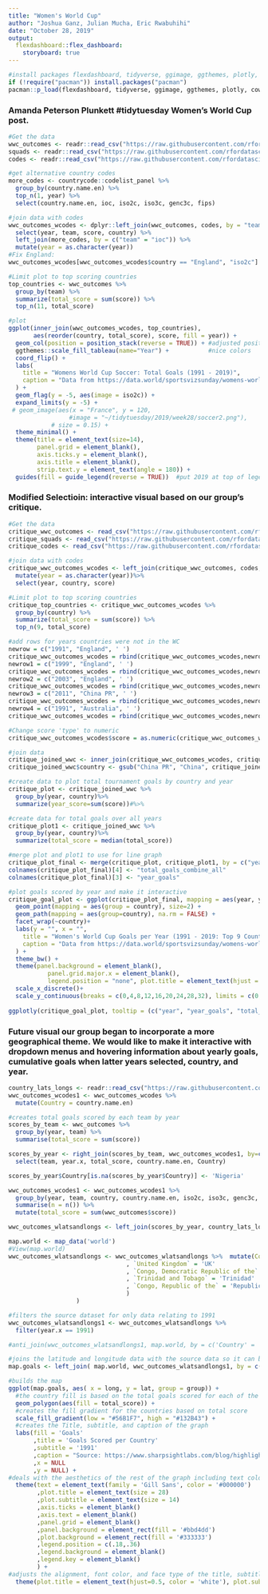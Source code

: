 ---
title: "Women's World Cup"
author: "Joshua Ganz, Julian Mucha, Eric Rwabuhihi"
date: "October 28, 2019"
output: 
  flexdashboard::flex_dashboard:
    storyboard: true
---

```{r setup, include=FALSE}
#install packages flexdashboard, tidyverse, ggimage, ggthemes, plotly, cowplot, sf, rworldmap, and rgeos and run library.
if (!require("pacman")) install.packages("pacman")
pacman::p_load(flexdashboard, tidyverse, ggimage, ggthemes, plotly, cowplot, sf, rworldmap, rgeos)
```

### Amanda Peterson Plunkett #tidytuesday Women's World Cup post. {.no-padding}
```{r message=F, warning=F}

#Get the data
wwc_outcomes <- readr::read_csv("https://raw.githubusercontent.com/rfordatascience/tidytuesday/master/data/2019/2019-07-09/wwc_outcomes.csv")
squads <- readr::read_csv("https://raw.githubusercontent.com/rfordatascience/tidytuesday/master/data/2019/2019-07-09/squads.csv")
codes <- readr::read_csv("https://raw.githubusercontent.com/rfordatascience/tidytuesday/master/data/2019/2019-07-09/codes.csv")

#get alternative country codes
more_codes <- countrycode::codelist_panel %>% 
  group_by(country.name.en) %>% 
  top_n(1, year) %>%
  select(country.name.en, ioc, iso2c, iso3c, genc3c, fips)

#join data with codes
wwc_outcomes_wcodes <- dplyr::left_join(wwc_outcomes, codes, by = "team") %>%
  select(year, team, score, country) %>%
  left_join(more_codes, by = c("team" = "ioc")) %>%
  mutate(year = as.character(year))
#Fix England:
wwc_outcomes_wcodes[wwc_outcomes_wcodes$country == "England", "iso2c"] <- "GB"

#Limit plot to top scoring countries 
top_countries <- wwc_outcomes %>%
  group_by(team) %>%
  summarize(total_score = sum(score)) %>%
  top_n(11, total_score) 

#plot
ggplot(inner_join(wwc_outcomes_wcodes, top_countries), 
       aes(reorder(country, total_score), score, fill = year)) + 
  geom_col(position = position_stack(reverse = TRUE)) + #adjusted position_stack to have years increase from left to right
  ggthemes::scale_fill_tableau(name="Year") +           #nice colors
  coord_flip() +
  labs(
    title = "Womens World Cup Soccer: Total Goals (1991 - 2019)",
    caption = "Data from https://data.world/sportsvizsunday/womens-world-cup-data"
  ) +
  geom_flag(y = -5, aes(image = iso2c)) +
  expand_limits(y = -5) +
 # geom_image(aes(x = "France", y = 120, 
                 #image = "~/tidytuesday/2019/week28/soccer2.png"),
            # size = 0.15) +
  theme_minimal() +
  theme(title = element_text(size=14),
        panel.grid = element_blank(), 
        axis.ticks.y = element_blank(),
        axis.title = element_blank(),
        strip.text.y = element_text(angle = 180)) + 
  guides(fill = guide_legend(reverse = TRUE))  #put 2019 at top of legend

```

### Modified Selectioin: interactive visual based on our group's critique. {.no-padding}
```{r message=F, warning=F}

#Get the data
critique_wwc_outcomes <- read_csv("https://raw.githubusercontent.com/rfordatascience/tidytuesday/master/data/2019/2019-07-09/wwc_outcomes.csv")
critique_squads <- read_csv("https://raw.githubusercontent.com/rfordatascience/tidytuesday/master/data/2019/2019-07-09/squads.csv")
critique_codes <- read_csv("https://raw.githubusercontent.com/rfordatascience/tidytuesday/master/data/2019/2019-07-09/codes.csv")

#join data with codes
critique_wwc_outcomes_wcodes <- left_join(critique_wwc_outcomes, codes, by = "team") %>%
  mutate(year = as.character(year))%>%
  select(year, country, score)

#Limit plot to top scoring countries 
critique_top_countries <- critique_wwc_outcomes_wcodes %>%
  group_by(country) %>%
  summarize(total_score = sum(score)) %>%
  top_n(9, total_score) 

#add rows for years countries were not in the WC
newrow = c("1991", "England", ' ')
critique_wwc_outcomes_wcodes = rbind(critique_wwc_outcomes_wcodes,newrow)
newrow1 = c("1999", "England", ' ')
critique_wwc_outcomes_wcodes = rbind(critique_wwc_outcomes_wcodes,newrow1)
newrow2 = c("2003", "England", ' ')
critique_wwc_outcomes_wcodes = rbind(critique_wwc_outcomes_wcodes,newrow2)
newrow3 = c("2011", "China PR", ' ')
critique_wwc_outcomes_wcodes = rbind(critique_wwc_outcomes_wcodes,newrow3)
newrow4 = c("1991", "Australia", ' ')
critique_wwc_outcomes_wcodes = rbind(critique_wwc_outcomes_wcodes,newrow4)

#Change score 'type' to numeric
critique_wwc_outcomes_wcodes$score = as.numeric(critique_wwc_outcomes_wcodes$score)

#join data
critique_joined_wwc <- inner_join(critique_wwc_outcomes_wcodes, critique_top_countries)
critique_joined_wwc$country <- gsub("China PR", "China", critique_joined_wwc$country)

#create data to plot total tournament goals by country and year
critique_plot <- critique_joined_wwc %>%
  group_by(year, country)%>%
  summarize(year_score=sum(score))#%>%

#create data for total goals over all years
critique_plot1 <- critique_joined_wwc %>%
  group_by(year, country)%>%
  summarize(total_score = median(total_score))

#merge plot and plot1 to use for line graph
critique_plot_final <- merge(critique_plot, critique_plot1, by = c("year", "country"))
colnames(critique_plot_final)[4] <- "total_goals_combine_all"
colnames(critique_plot_final)[3] <- "year_goals"

#plot goals scored by year and make it interactive
critique_goal_plot <- ggplot(critique_plot_final, mapping = aes(year, year_goals, color = country, total_goals_combine_all= total_goals_combine_all)) +
  geom_point(mapping = aes(group = country), size=2) +
  geom_path(mapping = aes(group=country), na.rm = FALSE) +
  facet_wrap(~country)+
  labs(y = "", x = "",
    title = "Women's World Cup Goals per Year (1991 - 2019: Top 9 Countries Overall)",
    caption = "Data from https://data.world/sportsvizsunday/womens-world-cup-data"
  ) +
  theme_bw() +
  theme(panel.background = element_blank(),
           panel.grid.major.x = element_blank(),
           legend.position = "none", plot.title = element_text(hjust = 0.5)) +
  scale_x_discrete()+
  scale_y_continuous(breaks = c(0,4,8,12,16,20,24,28,32), limits = c(0,32))
 
ggplotly(critique_goal_plot, tooltip = (c("year", "year_goals", "total_goals_combine_all")))
```

### Future visual our group began to incorporate a more geographical theme. We would like to make it interactive with dropdown menus and hovering information about yearly goals, cumulative goals when latter years selected,  country, and year. {.no-padding}
```{r, message=F, warning=F}

country_lats_longs <- readr::read_csv("https://raw.githubusercontent.com/albertyw/avenews/master/old/data/average-latitude-longitude-countries.csv")
wwc_outcomes_wcodes1 <- wwc_outcomes_wcodes %>%
  mutate(Country = country.name.en)

#creates total goals scored by each team by year
scores_by_team <- wwc_outcomes %>%
  group_by(year, team) %>%
  summarise(total_score = sum(score))

scores_by_year <- right_join(scores_by_team, wwc_outcomes_wcodes1, by=c('team' = 'team')) %>%
  select(team, year.x, total_score, country.name.en, Country)

scores_by_year$Country[is.na(scores_by_year$Country)] <- 'Nigeria'

wwc_outcomes_wcodes1 <- wwc_outcomes_wcodes1 %>%
  group_by(year, team, country, country.name.en, iso2c, iso3c, genc3c, fips, Country) %>%
  summarise(n = n()) %>%
  mutate(total_score = sum(wwc_outcomes$score))

wwc_outcomes_wlatsandlongs <- left_join(scores_by_year, country_lats_longs, by =c('Country' = 'Country'))

map.world <- map_data('world')
#View(map.world)
wwc_outcomes_wlatsandlongs <- wwc_outcomes_wlatsandlongs %>%  mutate(Country = recode(Country, `United States` = 'USA'
                                 , `United Kingdom` = 'UK'
                                 , `Congo, Democratic Republic of the` = 'Democratic Republic of the Congo'
                                 , `Trinidad and Tobago` = 'Trinidad'
                                 , `Congo, Republic of the` = 'Republic of Congo'
                                 )
                   )

#filters the source dataset for only data relating to 1991
wwc_outcomes_wlatsandlongs1 <- wwc_outcomes_wlatsandlongs %>%
  filter(year.x == 1991)

#anti_join(wwc_outcomes_wlatsandlongs1, map.world, by = c('Country' = 'region'))

#joins the latitude and longitude data with the source data so it can be mapped
map.goals <- left_join( map.world, wwc_outcomes_wlatsandlongs1, by = c('region' = 'Country'))

#builds the map
ggplot(map.goals, aes( x = long, y = lat, group = group)) +
  #the country fill is based on the total goals scored for each of the world cup years
  geom_polygon(aes(fill = total_score)) +
  #creates the fill gradient for the countries based on total score
  scale_fill_gradient(low = "#56B1F7", high = "#132B43") +
  #creates the Title, subtitle, and caption of the graph
  labs(fill = 'Goals'
       ,title = 'Goals Scored per Country'
       ,subtitle = '1991'
       ,caption = "Source: https://www.sharpsightlabs.com/blog/highlight-countries-on-map/"
       ,x = NULL
       ,y = NULL) +
#deals with the aesthetics of the rest of the graph including text color, background color, legend color, etc.
  theme(text = element_text(family = 'Gill Sans', color = '#000000')
        ,plot.title = element_text(size = 28)
        ,plot.subtitle = element_text(size = 14)
        ,axis.ticks = element_blank()
        ,axis.text = element_blank()
        ,panel.grid = element_blank()
        ,panel.background = element_rect(fill = '#bbd4dd')
        ,plot.background = element_rect(fill = '#333333')
        ,legend.position = c(.18,.36)
        ,legend.background = element_blank()
        ,legend.key = element_blank()
        ) +
#adjusts the alignment, font color, and face type of the title, subtitle, and caption
  theme(plot.title = element_text(hjust=0.5, color = 'white'), plot.subtitle = element_text(hjust = 0.5, size = 15, face = 'bold', color = 'white'), plot.caption = element_text(size = 8, color = 'white'))
```